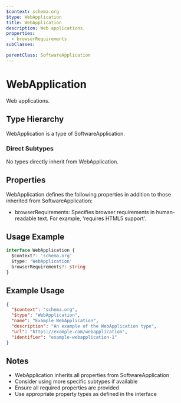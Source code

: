 ```yaml
---
$context: schema.org
$type: WebApplication
title: WebApplication
description: Web applications.
properties:
  - browserRequirements
subClasses:

parentClass: SoftwareApplication
---
```


# WebApplication

Web applications.

## Type Hierarchy

WebApplication is a type of SoftwareApplication.

### Direct Subtypes

No types directly inherit from WebApplication.

## Properties

WebApplication defines the following properties in addition to those inherited from SoftwareApplication:

- browserRequirements: Specifies browser requirements in human-readable text. For example, 'requires HTML5 support'.

## Usage Example

```typescript
interface WebApplication {
  $context?: 'schema.org'
  $type: 'WebApplication'
  browserRequirements?: string
}
```

## Example Usage

```json
{
  "$context": "schema.org",
  "$type": "WebApplication",
  "name": "Example WebApplication",
  "description": "An example of the WebApplication type",
  "url": "https://example.com/webapplication",
  "identifier": "example-webapplication-1"
}
```

## Notes

- WebApplication inherits all properties from SoftwareApplication
- Consider using more specific subtypes if available
- Ensure all required properties are provided
- Use appropriate property types as defined in the interface
